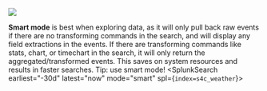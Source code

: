 
![](/static/app/splunk4champions2/images/lab1_task2_smart.png)

**Smart mode** is best when exploring data, as it will only pull back raw events if there are no transforming commands in the search, and will display any field extractions in the events. 
If there are transforming commands like stats, chart, or timechart in the search, it will only return the aggregated/transformed events. 
This saves on system resources and results in faster searches. Tip: use smart mode!
<SplunkSearch earliest="-30d" latest="now" mode="smart" spl={`index=s4c_weather`}></SplunkSearch>
